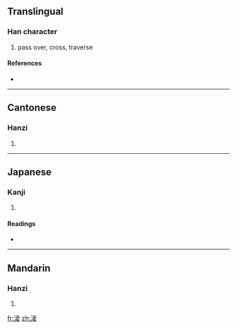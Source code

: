 ==Translingual==

===Han character===
{{Han char|rn=85|rad=水|as=08|sn=11|four=3414<sub>7</sub>|canj=水土金水 (EGCE)}}

# pass over, cross, traverse

====References====
* {{Han ref|kx=0631.010|dkj=17670|dj=1033.080|hdz=31640.060|uh=6DE9|ud=28137|bh=D5E6|bd=54758}}

----

==Cantonese==

===Hanzi===
{{yue-hanzi|jyut=|y=ling4}}

# {{defn|Cantonese}}

----

==Japanese==

===Kanji===
{{ja-kanji|grade=|rs=水08}}

# {{defn|Japanese}}

====Readings====
* {{ja-readings|on=[[りょう]] (ryō)|kun=[[のる]] (noru)}}

----

==Mandarin==

===Hanzi===
{{cmn-hanzi|pin=[[líng]] ([[ling2]])|wg=ling<sup>2</sup>}}

# {{defn|Mandarin}}

[[fr:淩]]
[[zh:淩]]